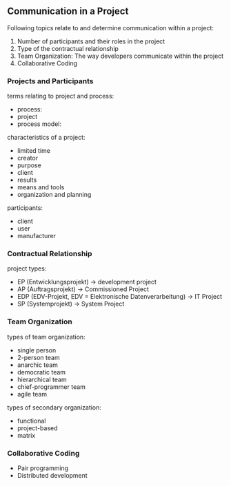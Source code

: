 ## Communication in a Project

Following topics relate to and determine communication within a project:

 1. Number of participants and their roles in the project
 2. Type of the contractual relationship
 3. Team Organization: The way developers communicate within the project
 4. Collaborative Coding 

### Projects and Participants

terms relating to project and process:

* process: 
* project
* process model:

characteristics of a project:

* limited time
* creator
* purpose
* client
* results
* means and tools 
* organization and planning

participants:

* client
* user
* manufacturer

### Contractual Relationship

project types:

* EP (Entwicklungsprojekt) -> development project
* AP (Auftragsprojekt) -> Commissioned Project
* EDP (EDV-Projekt, EDV = Elektronische Datenverarbeitung) -> IT Project
* SP (Systemprojekt) -> System Project

### Team Organization



types of team organization:

* single person 
* 2-person team
* anarchic team
* democratic team
* hierarchical team
* chief-programmer team
* agile team

types of secondary organization:

* functional
* project-based
* matrix

### Collaborative Coding

* Pair programming 
* Distributed development



